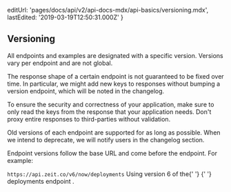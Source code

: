 
  editUrl: 'pages/docs/api/v2/api-docs-mdx/api-basics/versioning.mdx',
  lastEdited: '2019-03-19T12:50:31.000Z'
}

## Versioning

All endpoints and examples are designated with a specific version. Versions vary per endpoint and are not global.

The response shape of a certain endpoint is not guaranteed to be fixed over time. In particular, we might add new keys to responses without bumping a version endpoint, which will be noted in the changelog.

To ensure the security and correctness of your application, make sure to only read the keys from the response that your application needs. Don't proxy entire responses to third-parties without validation.

Old versions of each endpoint are supported for as long as possible. When we intend to deprecate, we will notify users in the changelog section.

Endpoint versions follow the base URL and come before the endpoint. For example:

<Example>
  <Code>https://api.zeit.co/v6/now/deployments</Code>
  <Caption>
    Using version <InlineCode>6</InlineCode> of the{' '}
    <GenericLink href="#endpoints/deployments">
      {' '}
      deployments endpoint
    </GenericLink>
    .
  </Caption>
</Example>
